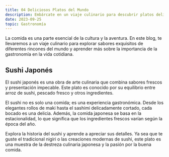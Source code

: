 ```yaml
---
title: 04 Deliciosos Platos del Mundo
description: Embárcate en un viaje culinario para descubrir platos deliciosos de todo el mundo.
date: 2023-09-25
topic: Gastronomía
---
```


La comida es una parte esencial de la cultura y la aventura. En este blog, te llevaremos a un viaje culinario para explorar sabores exquisitos de diferentes rincones del mundo y aprender más sobre la importancia de la gastronomía en la vida cotidiana.

## Sushi Japonés
El sushi japonés es una obra de arte culinaria que combina sabores frescos y presentación impecable. Este plato es conocido por su equilibrio entre arroz de sushi, pescado fresco y otros ingredientes.

El sushi no es solo una comida; es una experiencia gastronómica. Desde los elegantes rollos de maki hasta el sashimi delicadamente cortado, cada bocado es una delicia. Además, la comida japonesa se basa en la estacionalidad, lo que significa que los ingredientes frescos varían según la época del año.

Explora la historia del sushi y aprende a apreciar sus detalles. Ya sea que te guste el tradicional nigiri o las creaciones modernas de sushi, este plato es una muestra de la destreza culinaria japonesa y la pasión por la buena comida.
